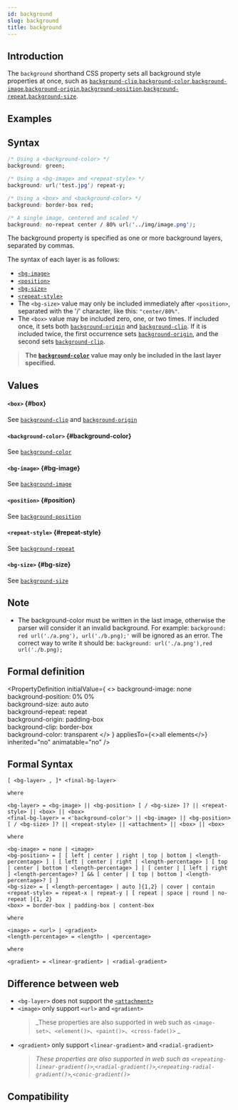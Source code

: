 ```yaml
---
id: background
slug: background
title: background
---
```


## Introduction

The `background` shorthand CSS property sets all background style properties at once, such as [`background-clip`](./background-clip.mdx),[`background-color`](./background-color.mdx),[`background-image`](./background-image.mdx),[`background-origin`](./background-origin.mdx),[`background-position`](./background-position.mdx),[`background-repeat`](./background-repeat.mdx),[`background-size`](./background-size.mdx).

## Examples


<Go
  example="css-api"
  defaultFile="src/background/App.tsx"
  img="https://lf-lynx.tiktok-cdns.com/obj/lynx-artifacts-oss-sg/lynx-website/assets/doc/css/background.jpg"
  defaultEntryFile="dist/background.lynx.bundle"
  entry="src/background"
/>

## Syntax

```css
/* Using a <background-color> */
background: green;

/* Using a <bg-image> and <repeat-style> */
background: url('test.jpg') repeat-y;

/* Using a <box> and <background-color> */
background: border-box red;

/* A single image, centered and scaled */
background: no-repeat center / 80% url('../img/image.png');
```

The background property is specified as one or more background layers, separated by commas.

The syntax of each layer is as follows:

- [`<bg-image>`](#bg-image)
- [`<position>`](#position)
- [`<bg-size>`](#bg-size)
- [`<repeat-style>`](#repeat-style)
- The `<bg-size>` value may only be included immediately after `<position>`, separated with the '/' character, like this: `"center/80%"`.
- The `<box>` value may be included zero, one, or two times. If included once, it sets both [`background-origin`](./background-origin.mdx) and [`background-clip`](./background-clip.mdx). If it is included twice, the first occurrence sets [`background-origin`](./background-origin.mdx), and the second sets [`background-clip`](./background-clip.mdx).

> **The [`background-color`](./background-color.mdx) value may only be included in the last layer specified.**

## Values

#### `<box>` \{#box}

See [`background-clip`](./background-clip.mdx) and [`background-origin`](./background-origin.mdx)

#### `<background-color>` \{#background-color}

See [`background-color`](./background-color.mdx)

#### `<bg-image>` \{#bg-image}

See [`background-image`](./background-image.mdx)

#### `<position>` \{#position}

See [`background-position`](./background-position.mdx)

#### `<repeat-style>` \{#repeat-style}

See [`background-repeat`](./background-repeat.mdx)

#### `<bg-size>` \{#bg-size}

See [`background-size`](./background-size.mdx)

## Note

- The background-color must be written in the last image, otherwise the parser will consider it an invalid background.
  For example: `background: red url('./a.png'), url('./b.png);'` will be ignored as an error.
  The correct way to write it should be: `background: url('./a.png'),red url('./b.png);`

## Formal definition


<PropertyDefinition
  initialValue={
    <>
      background-image: none
      <br />
      background-position: 0% 0%
      <br />
      background-size: auto auto
      <br />
      background-repeat: repeat
      <br />
      background-origin: padding-box
      <br />
      background-clip: border-box
      <br />
      background-color: transparent
    </>
  }
  appliesTo={<>all elements</>}
  inherited="no"
  animatable="no"
/>

## Formal Syntax

```
[ <bg-layer> , ]* <final-bg-layer>

where

<bg-layer> = <bg-image> || <bg-position> [ / <bg-size> ]? || <repeat-style> || <box> || <box>
<final-bg-layer> = <'background-color'> || <bg-image> || <bg-position> [ / <bg-size> ]? || <repeat-style> || <attachment> || <box> || <box>

where

<bg-image> = none | <image>
<bg-position> = [ [ left | center | right | top | bottom | <length-percentage> ] | [ left | center | right | <length-percentage> ] [ top | center | bottom | <length-percentage> ] | [ center | [ left | right ] <length-percentage>? ] && [ center | [ top | bottom ] <length-percentage>? ] ]
<bg-size> = [ <length-percentage> | auto ]{1,2} | cover | contain
<repeat-style> = repeat-x | repeat-y | [ repeat | space | round | no-repeat ]{1, 2}
<box> = border-box | padding-box | content-box

where

<image> = <url> | <gradient>
<length-percentage> = <length> | <percentage>

where

<gradient> = <linear-gradient> | <radial-gradient>

```

## Difference between web

- `<bg-layer>` does not support the [`<attachment>`](https://developer.mozilla.org/zh-CN/docs/Web/CSS/background#attachment)
- `<image>` only support `<url>` and `<gradient>`
  > _These properties are also supported in web such as `<image-set>`、`<element()>`、`<paint()>`、`<cross-fade()>` _<br/>
- `<gradient>` only support `<linear-gradient>` and `<radial-gradient>`
  > _These properties are also supported in web such as `<repeating-linear-gradient()>`,`<radial-gradient()>`,`<repeating-radial-gradient()>`,`<conic-gradient()>`_

## Compatibility


<LegacyCompatTable metadata="css/properties/background" />
